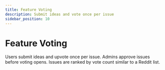 ```yaml
---
title: Feature Voting
description: Submit ideas and vote once per issue
sidebar_position: 10
---
```


# Feature Voting

Users submit ideas and upvote once per issue. Admins approve issues before voting opens. Issues are ranked by vote count similar to a Reddit list.
